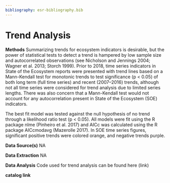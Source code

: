 ```yaml
---
bibliography: esr-bibliography.bib
---
```


# Trend Analysis

**Methods**
Summarizing trends for ecosystem indicators is desirable, but the power of statistical tests to detect a trend is hampered by low sample size and autocorrelated observations (see Nicholson and Jennings 2004; Wagner et al. 2013; Storch 1999). Prior to 2018, time series indicators in State of the Ecosystem reports were presented with trend lines based on a Mann-Kendall test for monotonic trends to test significance (p < 0.05) of both long term (full time series) and recent (2007–2016) trends, although not all time series were considered for trend analysis due to limited series lengths. There was also concern that a Mann-Kendall test would not account for any autocorrelation present in State of the Ecosystem (SOE) indicators.

The best fit model was tested against the null hypothesis of no trend through a likelihood ratio test (p < 0.05). All models were fit using the R package nlme (Pinheiro et al. 2017) and AICc was calculated using the R package AICcmodavg (Mazerolle 2017). In SOE time series figures, significant positive trends were colored orange, and negative trends purple.

**Data Source(s)**
NA

**Data Extraction**
NA

**Data Analysis**
Code used for trend analysis can be found here (link)

**catalog link**